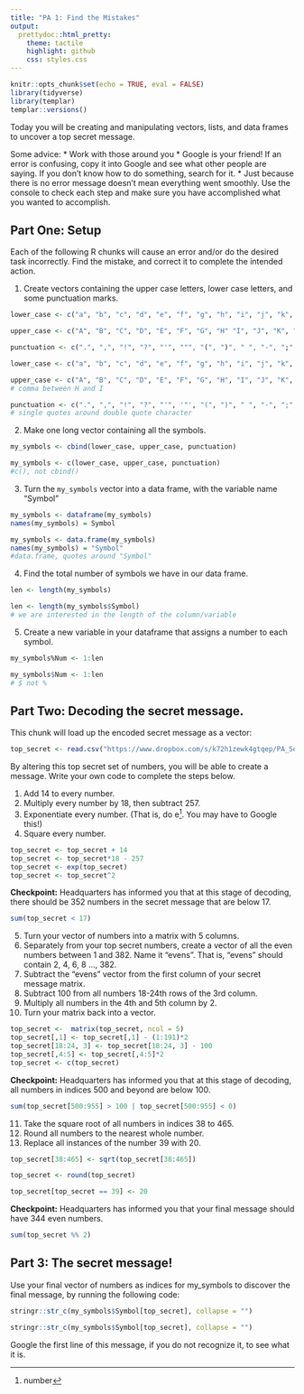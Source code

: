 ```yaml
---
title: "PA 1: Find the Mistakes"
output:
  prettydoc::html_pretty:
    theme: tactile
    highlight: github
    css: styles.css
---
```


```r
knitr::opts_chunk$set(echo = TRUE, eval = FALSE)
library(tidyverse)
library(templar)
templar::versions()
```


Today you will be creating and manipulating vectors, lists, and data frames to uncover a top secret message.

Some advice:
* Work with those around you
* Google is your friend!  If an error is confusing, copy it into Google and see what other people are saying.  If you don't know how to do something, search for it.
* Just because there is no error message doesn't mean everything went smoothly.  Use the console to check each step and make sure you have accomplished what you wanted to accomplish.

## Part One: Setup

Each of the following R chunks will cause an error and/or do the desired task incorrectly.  Find the mistake, and correct it to complete the intended action. 

1. Create vectors containing the upper case letters, lower case letters, and some punctuation marks.

```r
lower_case <- c("a", "b", "c", "d", "e", "f", "g", "h", "i", "j", "k", "l", "m", "n", "o", "p", "q", "r", "s", "t", "u", "v", "w", "x", "y", "z")

upper_case <- c("A", "B", "C", "D", "E", "F", "G", "H" "I", "J", "K", "L", "M", "N", "O", "P", "Q", "R", "S", "T", "U", "V", "W", "X", "Y", "Z")

punctuation <- c(".", ",", "!", "?", "'", """, "(", ")", " ", "-", ";", ":")

```

```r
lower_case <- c("a", "b", "c", "d", "e", "f", "g", "h", "i", "j", "k", "l", "m", "n", "o", "p", "q", "r", "s", "t", "u", "v", "w", "x", "y", "z")

upper_case <- c("A", "B", "C", "D", "E", "F", "G", "H", "I", "J", "K", "L", "M", "N", "O", "P", "Q", "R", "S", "T", "U", "V", "W", "X", "Y", "Z") 
# comma between H and I

punctuation <- c(".", ",", "!", "?", "'", '"', "(", ")", " ", "-", ";", ":")
# single quotes around double quote character

```

2. Make one long vector containing all the symbols.

```r

my_symbols <- cbind(lower_case, upper_case, punctuation)

```


```r
my_symbols <- c(lower_case, upper_case, punctuation)
#c(), not cbind()

```

3. Turn the `my_symbols` vector into a data frame, with the variable name "Symbol"

```r
my_symbols <- dataframe(my_symbols)
names(my_symbols) = Symbol
```

```r
my_symbols <- data.frame(my_symbols)
names(my_symbols) = "Symbol"
#data.frame, quotes around "Symbol"
```


4. Find the total number of symbols we have in our data frame.  

```r
len <- length(my_symbols)
```

```r
len <- length(my_symbols$Symbol)
# we are interested in the length of the column/variable
```


5. Create a new variable in your dataframe that assigns a number to each symbol.

```r
my_symbols%Num <- 1:len
```


```r
my_symbols$Num <- 1:len
# $ not %
```

## Part Two: Decoding the secret message.

This chunk will load up the encoded secret message as a vector:

```r

top_secret <- read.csv("https://www.dropbox.com/s/k72h1zewk4gtqep/PA_Secret_Code?dl=1", header = FALSE)$V1

```

By altering this top secret set of numbers, you will be able to create a message.  Write your own code to complete the steps below.

1. Add 14 to every number.
2. Multiply every number by 18, then subtract 257.
3. Exponentiate every number.  (That is, do e^[number].  You may have to Google this!)
4. Square every number.

```r
top_secret <- top_secret + 14
top_secret <- top_secret*18 - 257
top_secret <- exp(top_secret)
top_secret <- top_secret^2
```


**Checkpoint:** Headquarters has informed you that at this stage of decoding, there should be 352 numbers in the secret message that are below 17.

```r
sum(top_secret < 17)
```

5. Turn your vector of numbers into a matrix with 5 columns.
6. Separately from your top secret numbers, create a vector of all the even numbers between 1 and 382. Name it "evens". That is, "evens" should contain 2, 4, 6, 8 ..., 382.
7. Subtract the "evens" vector from the first column of your secret message matrix.
8. Subtract 100 from all numbers 18-24th rows of the 3rd column.
9. Multiply all numbers in the 4th and 5th column by 2.
10. Turn your matrix back into a vector.

```r
top_secret <-  matrix(top_secret, ncol = 5)
top_secret[,1] <- top_secret[,1] - (1:191)*2
top_secret[18:24, 3] <- top_secret[18:24, 3] - 100
top_secret[,4:5] <- top_secret[,4:5]*2
top_secret <- c(top_secret)
```


**Checkpoint:** Headquarters has informed you that at this stage of decoding, all numbers in indices 500 and beyond are below 100.




```r
sum(top_secret[500:955] > 100 | top_secret[500:955] < 0)
```

11. Take the square root of all numbers in indices 38 to 465.
12. Round all numbers to the nearest whole number.
13. Replace all instances of the number 39 with 20.

```r
top_secret[38:465] <- sqrt(top_secret[38:465])

top_secret <- round(top_secret)

top_secret[top_secret == 39] <- 20

```

**Checkpoint:** Headquarters has informed you that your final message should have 344 even numbers.

```r
sum(top_secret %% 2)
```



## Part 3: The secret message!

Use your final vector of numbers as indices for my_symbols to discover the final message,
by running the following code:

```r
stringr::str_c(my_symbols$Symbol[top_secret], collapse = "")
```

```r
stringr::str_c(my_symbols$Symbol[top_secret], collapse = "")
```


Google the first line of this message, if you do not recognize it, to see what it is.

